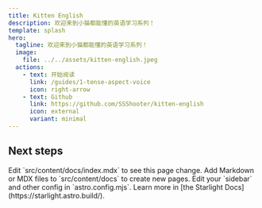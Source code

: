 ```yaml
---
title: Kitten English
description: 欢迎来到小猫都能懂的英语学习系列！
template: splash
hero:
  tagline: 欢迎来到小猫都能懂的英语学习系列！
  image:
    file: ../../assets/kitten-english.jpeg
  actions:
    - text: 开始阅读
      link: /guides/1-tense-aspect-voice
      icon: right-arrow
    - text: Github
      link: https://github.com/SSShooter/kitten-english
      icon: external
      variant: minimal
---
```



## Next steps

<CardGrid stagger>
	<Card title="Update content" icon="pencil">
		Edit `src/content/docs/index.mdx` to see this page change.
	</Card>
	<Card title="Add new content" icon="add-document">
		Add Markdown or MDX files to `src/content/docs` to create new pages.
	</Card>
	<Card title="Configure your site" icon="setting">
		Edit your `sidebar` and other config in `astro.config.mjs`.
	</Card>
	<Card title="Read the docs" icon="open-book">
		Learn more in [the Starlight Docs](https://starlight.astro.build/).
	</Card>
</CardGrid>
